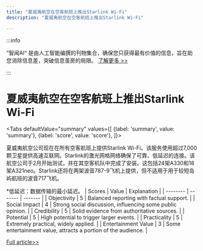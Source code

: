 ```yaml
---
title: "夏威夷航空在空客航班上推出Starlink Wi-Fi"
description: "夏威夷航空在空客航班上推出Starlink Wi-Fi"

---
```



:::info

“智闻AI“ 是由人工智能编撰的刊物集合，确保您只获得最有价值的信息，旨在助您消除信息差，突破信息茧房的局限。  [了解更多 >>](/)

:::

# 夏威夷航空在空客航班上推出Starlink Wi-Fi


<Tabs
	defaultValue="summary"
	values={[
	{label: 'summary', value: 'summary'},
	{label: 'score', value: 'score'},
]}>
<TabItem value="summary">


夏威夷航空公司现在在所有空客航班上提供Starlink Wi-Fi。该服务使用超过7,000颗卫星提供高速互联网。Starlink的激光网格网络确保了可靠、低延迟的连接。该航空公司于2月开始测试，并在其空客机队中完成了安装。这包括24架A330和18架A321neo。Starlink还将在两架波音787-9飞机上提供，但不适用于用于较短岛屿航班的波音717飞机。

*低延迟：数据传输的最小延迟。
</TabItem>
<TabItem value="score">
	| Scores     | Value   | Explanation |
	| -------- | ------- | ------- |
	| Objectivity  | 5    | Balanced reporting with factual support.    |
	| Social Impact | 4     | Strong social discussion, influencing some public opinion.    |
	| Credibility    | 5    | Solid evidence from authoritative sources.    |
	| Potential    | 5    | High potential to trigger larger events.    |
	| Practicality    | 5    | Extremely practical, widely applied.    |
	| Entertainment Value    | 3    | Some entertainment value, attracts a portion of the audience.    |
</TabItem>
</Tabs>

[Full article>>](https://mobile.slashdot.org/story/24/09/27/0039207/starlink-is-now-available-on-all-hawaiian-airlines-airbus-flights?utm_source=rss1.0mainlinkanon&utm_medium=feed)
